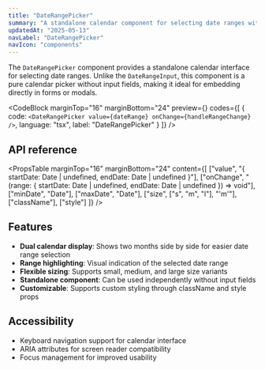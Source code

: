```yaml
---
title: "DateRangePicker"
summary: "A standalone calendar component for selecting date ranges with a clean, intuitive interface."
updatedAt: "2025-05-13"
navLabel: "DateRangePicker"
navIcon: "components"
---
```


The `DateRangePicker` component provides a standalone calendar interface for selecting date ranges. Unlike the `DateRangeInput`, this component is a pure calendar picker without input fields, making it ideal for embedding directly in forms or modals.

<CodeBlock
  marginTop="16"
  marginBottom="24"
  preview={<DateRangePickerExample />}
  codes={[
    {
      code:
`<DateRangePicker
    value={dateRange}
    onChange={handleRangeChange}
/>`,
      language: "tsx",
      label: "DateRangePicker"
    }
  ]}
/>

## API reference

<PropsTable
  marginTop="16"
  marginBottom="24"
  content={[
    ["value", "{ startDate: Date | undefined, endDate: Date | undefined }"],
    ["onChange", "(range: { startDate: Date | undefined, endDate: Date | undefined }) => void"],
    ["minDate", "Date"],
    ["maxDate", "Date"],
    ["size", ["s", "m", "l"], "'m'"],
    ["className"],
    ["style"]
  ]}
/>

## Features

- **Dual calendar display**: Shows two months side by side for easier date range selection
- **Range highlighting**: Visual indication of the selected date range
- **Flexible sizing**: Supports small, medium, and large size variants
- **Standalone component**: Can be used independently without input fields
- **Customizable**: Supports custom styling through className and style props

## Accessibility

- Keyboard navigation support for calendar interface
- ARIA attributes for screen reader compatibility
- Focus management for improved usability